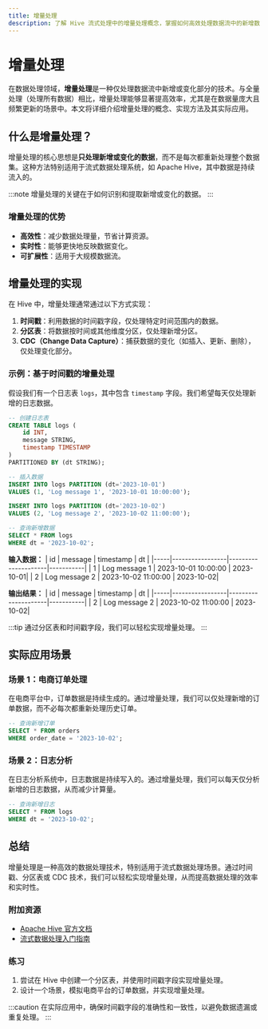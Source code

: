 ```yaml
---
title: 增量处理
description: 了解 Hive 流式处理中的增量处理概念，掌握如何高效处理数据流中的新增数据。
---
```


# 增量处理

在数据处理领域，**增量处理**是一种仅处理数据流中新增或变化部分的技术。与全量处理（处理所有数据）相比，增量处理能够显著提高效率，尤其是在数据量庞大且频繁更新的场景中。本文将详细介绍增量处理的概念、实现方法及其实际应用。

## 什么是增量处理？

增量处理的核心思想是**只处理新增或变化的数据**，而不是每次都重新处理整个数据集。这种方法特别适用于流式数据处理系统，如 Apache Hive，其中数据是持续流入的。

:::note
增量处理的关键在于如何识别和提取新增或变化的数据。
:::

### 增量处理的优势
- **高效性**：减少数据处理量，节省计算资源。
- **实时性**：能够更快地反映数据变化。
- **可扩展性**：适用于大规模数据流。

## 增量处理的实现

在 Hive 中，增量处理通常通过以下方式实现：
1. **时间戳**：利用数据的时间戳字段，仅处理特定时间范围内的数据。
2. **分区表**：将数据按时间或其他维度分区，仅处理新增分区。
3. **CDC（Change Data Capture）**：捕获数据的变化（如插入、更新、删除），仅处理变化部分。

### 示例：基于时间戳的增量处理

假设我们有一个日志表 `logs`，其中包含 `timestamp` 字段。我们希望每天仅处理新增的日志数据。

```sql
-- 创建日志表
CREATE TABLE logs (
    id INT,
    message STRING,
    timestamp TIMESTAMP
)
PARTITIONED BY (dt STRING);

-- 插入数据
INSERT INTO logs PARTITION (dt='2023-10-01')
VALUES (1, 'Log message 1', '2023-10-01 10:00:00');

INSERT INTO logs PARTITION (dt='2023-10-02')
VALUES (2, 'Log message 2', '2023-10-02 11:00:00');

-- 查询新增数据
SELECT * FROM logs
WHERE dt = '2023-10-02';
```

**输入数据：**
| id  | message         | timestamp           | dt        |
|-----|-----------------|---------------------|-----------|
| 1   | Log message 1   | 2023-10-01 10:00:00 | 2023-10-01|
| 2   | Log message 2   | 2023-10-02 11:00:00 | 2023-10-02|

**输出结果：**
| id  | message         | timestamp           | dt        |
|-----|-----------------|---------------------|-----------|
| 2   | Log message 2   | 2023-10-02 11:00:00 | 2023-10-02|

:::tip
通过分区表和时间戳字段，我们可以轻松实现增量处理。
:::

## 实际应用场景

### 场景 1：电商订单处理
在电商平台中，订单数据是持续生成的。通过增量处理，我们可以仅处理新增的订单数据，而不必每次都重新处理历史订单。

```sql
-- 查询新增订单
SELECT * FROM orders
WHERE order_date = '2023-10-02';
```

### 场景 2：日志分析
在日志分析系统中，日志数据是持续写入的。通过增量处理，我们可以每天仅分析新增的日志数据，从而减少计算量。

```sql
-- 查询新增日志
SELECT * FROM logs
WHERE dt = '2023-10-02';
```

## 总结

增量处理是一种高效的数据处理技术，特别适用于流式数据处理场景。通过时间戳、分区表或 CDC 技术，我们可以轻松实现增量处理，从而提高数据处理的效率和实时性。

### 附加资源
- [Apache Hive 官方文档](https://hive.apache.org/)
- [流式数据处理入门指南](https://www.example.com/streaming-data-processing)

### 练习
1. 尝试在 Hive 中创建一个分区表，并使用时间戳字段实现增量处理。
2. 设计一个场景，模拟电商平台的订单数据，并实现增量处理。

:::caution
在实际应用中，确保时间戳字段的准确性和一致性，以避免数据遗漏或重复处理。
:::